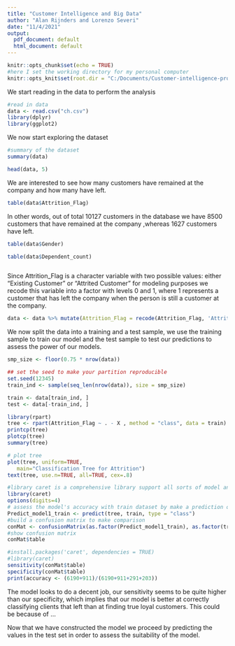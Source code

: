 ```yaml
---
title: "Customer Intelligence and Big Data"
author: "Alan Rijnders and Lorenzo Severi"
date: "11/4/2021"
output:
  pdf_document: default
  html_document: default
---
```


```r
knitr::opts_chunk$set(echo = TRUE)
#here I set the working directory for my personal computer
knitr::opts_knit$set(root.dir = "C:/Documents/Customer-intelligence-project")


```

We start reading in the data to perform the analysis
```r
#read in data
data <- read.csv("ch.csv")
library(dplyr)
library(ggplot2)
```


We now start exploring the dataset
```r
#summary of the dataset
summary(data)
```


```r
head(data, 5)
```

We are interested to see how many customers have remained at the company and how many have left. 
```r
table(data$Attrition_Flag)
```
In other words, out of total 10127 customers in the database we have 8500 customers that have remained at the company ,whereas 1627 customers have left. 

```r
table(data$Gender)
```

```r
table(data$Dependent_count)
```

```r

```

Since Attrition_Flag is a character variable with two possible values: either "Existing Customer" or "Attrited Customer"  for modeling purposes we recode this variable into a factor with levels 0 and 1, where 1 represents a customer that has left the company when the person is still a customer at the company. 

```r
data <- data %>% mutate(Attrition_Flag = recode(Attrition_Flag, 'Attrited Customer' = 1 , 'Existing Customer' = 0))
```

We now split the data into a training and a test sample, we use the training sample to train our model and the test sample to test our predictions to assess the power of our models. 
```r
smp_size <- floor(0.75 * nrow(data))

## set the seed to make your partition reproducible
set.seed(12345)
train_ind <- sample(seq_len(nrow(data)), size = smp_size)

train <- data[train_ind, ]
test <- data[-train_ind, ]
```



```r
library(rpart)
tree <- rpart(Attrition_Flag ~ . - X , method = "class", data = train)
printcp(tree)
plotcp(tree)
summary(tree)

```


```r
# plot tree
plot(tree, uniform=TRUE,
   main="Classification Tree for Attrition")
text(tree, use.n=TRUE, all=TRUE, cex=.8)

```

```r
#library caret is a comprehensive library support all sorts of model analysis
library(caret)
options(digits=4)
# assess the model's accuracy with train dataset by make a prediction on the train data. 
Predict_model1_train <- predict(tree, train, type = "class")
#build a confusion matrix to make comparison
conMat <- confusionMatrix(as.factor(Predict_model1_train), as.factor(train$Attrition_Flag))
#show confusion matrix 
conMat$table
```

```r
#install.packages('caret', dependencies = TRUE)
#library(caret)
sensitivity(conMat$table)
specificity(conMat$table)
print(accuracy <- (6190+911)/(6190+911+291+203))
```
The model looks to do a decent job, our sensitivity seems to be quite higher than our specificity, which implies that our model is better at correctly classifying clients that left than at finding true loyal customers. This could be because of ...

Now that we have constructed the model we proceed by predicting the values in the test set in order to assess the suitability of the model. 

